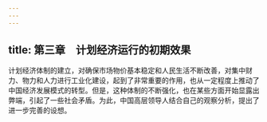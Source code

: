 ```yaml
---
---
---
```

title: 第三章　计划经济运行的初期效果
---




计划经济体制的建立，对确保市场物价基本稳定和人民生活不断改善，对集中财力、物力和人力进行工业化建设，起到了非常重要的作用，也从一定程度上推动了中国经济发展模式的转型。但是，这种体制的不断强化，也在某些方面开始显露出弊端，引起了一些社会矛盾。为此，中国高层领导人结合自己的观察分析，提出了进一步完善的设想。